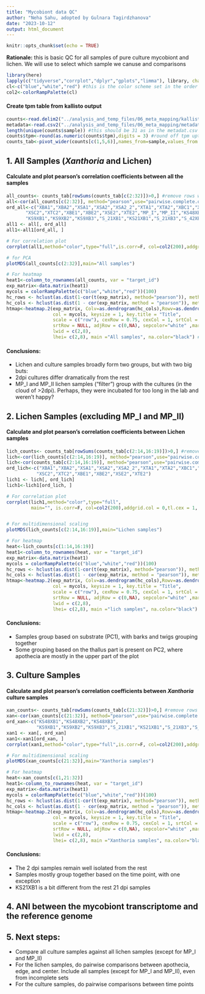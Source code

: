 ```yaml
---
title: "Mycobiont data QC"
author: "Neha Sahu, adopted by Gulnara Tagirdzhanova"
date: "2023-10-12"
output: html_document
---
```


```r
knitr::opts_chunk$set(echo = TRUE)
```
**Rationale:** this is basic QC for all samples of pure culture mycobiont and lichen. We will use to select which sample we canuse and comparisons

```r
library(here)
lapply(c("tidyverse","corrplot","dplyr","gplots","limma"), library, character.only = T)
cl<-c("blue","white","red") #this is the color scheme set in the order low, mid, high values
col2<-colorRampPalette(cl)
```

#### Create tpm table from kallisto output
```r
counts<-read.delim2("../analysis_and_temp_files/06_meta_mapping/kallisto_mycobiont_only.txt",sep=" ")
metadata<-read.csv2("../analysis_and_temp_files/06_meta_mapping/metadata_shared_with_neha.csv",sep=",")
length(unique(counts$sample)) #this should be 31 as in the metadat.csv file
counts$tpm<-round(as.numeric(counts$tpm),digits = 3) #round off tpm upto 3 decimals
counts_tab<-pivot_wider(counts[c(1,5,6)],names_from=sample,values_from = tpm) #widen the table
```

## 1. All Samples (_Xanthoria_ and Lichen)
#### Calculate and plot pearson's correlation coefficients between all the samples
```r
all_counts<- counts_tab[rowSums(counts_tab[c(2:32)])>0,] #remove rows which have 0 in all samples
all<-cor(all_counts[c(2:32)], method="pearson",use="pairwise.complete.obs")
ord_all<-c("XBA1","XBA2","XSA1","XSA2","XSA2_2","XTA1","XTA2","XBC1","XBC2","XMC2","XSC1",
       "XSC2","XTC2","XBE1","XBE2","XSE2","XTE2","MP_I","MP_II","KS48XB1","KS48XB2","KS48XB3",
       "KS9XB1","KS9XB2","KS9XB3","S_21XB1","KS21XB1","S_21XB3","S_42XB1","S_42XB2","S_42XB3") #arrange order according to biological replicates (optional)
all1 <- all[, ord_all]
all1<-all1[ord_all, ]

# For correlation plot
corrplot(all1,method="color",type="full",is.corr=F, col=col2(200),addgrid.col = 0,tl.cex = 1, tl.col = "black")

# for PCA
plotMDS(all_counts[c(2:32)],main="All samples") 

# For heatmap
heat1<-column_to_rownames(all_counts, var = "target_id")
exp_matrix<-data.matrix(heat1)
mycols = colorRampPalette(c("blue","white","red"))(100) 
hc_rows <- hclust(as.dist(1-cor(t(exp_matrix), method="pearson")), method="average") # for clustering genes
hc_cols <- hclust(as.dist(1 - cor(exp_matrix, method = "pearson")), method = "average") # to arrange the sample names at x-axis according to hierarchical clustering
htmap<-heatmap.2(exp_matrix, Colv=as.dendrogram(hc_cols),Rowv=as.dendrogram(hc_rows),dendrogram = "both",trace = "none", 
                 col = mycols, keysize = 1, key.title = "Title",
                 scale = c("row"), cexRow = 0.75, cexCol = 1, srtCol = NULL,  
                 srtRow = NULL, adjRow = c(0,NA), sepcolor="white" ,margins = c(7,15), 
                 lwid = c(2,8),
                 lhei= c(2,8), main ="All samples", na.color="black") #this is the final one for the heat map
```

#### Conclusions:
* Lichen and culture samples broadly form two groups, but with two big buts:
* 2dpi cultures differ dramatically from the rest
* MP_I and MP_II lichen samples ("filter") group with the cultures (in the cloud of >2dpi). Perhaps, they were incubated for too long in the lab and weren't happy?


## 2. Lichen Samples (excluding MP_I and MP_II)
#### Calculate and plot pearson's correlation coefficients between Lichen samples
```r
lich_counts<- counts_tab[rowSums(counts_tab[c(2:14,16:19)])>0,] #remove rows which have 0 in all samples
lich<-cor(lich_counts[c(2:14,16:19)], method="pearson",use="pairwise.complete.obs")
lich<-cor(counts_tab[c(2:14,16:19)], method="pearson",use="pairwise.complete.obs")
ord_lich<-c("XBA1","XBA2","XSA1","XSA2","XSA2_2","XTA1","XTA2","XBC1","XBC2","XMC2","XSC1",
           "XSC2","XTC2","XBE1","XBE2","XSE2","XTE2")
lich1 <- lich[, ord_lich]
lich1<-lich1[ord_lich, ]

# For correlation plot
corrplot(lich1,method="color",type="full",
         main="", is.corr=F, col=col2(200),addgrid.col = 0,tl.cex = 1, tl.col = "black")


# For multidimensional scaling
plotMDS(lich_counts[c(2:14,16:19)],main="Lichen samples") 

# For heatmap
heat<-lich_counts[c(1:14,16:19)]
heat1<-column_to_rownames(heat, var = "target_id")
exp_matrix<-data.matrix(heat1)
mycols = colorRampPalette(c("blue","white","red"))(100) 
hc_rows <- hclust(as.dist(1-cor(t(exp_matrix), method="pearson")), method="average") # for clustering genes
hc_cols <- hclust(as.dist(1 - cor(exp_matrix, method = "pearson")), method = "average") # to arrange the sample names at x-axis according to hierarchical clustering
htmap<-heatmap.2(exp_matrix, Colv=as.dendrogram(hc_cols),Rowv=as.dendrogram(hc_rows),dendrogram = "both",trace = "none", 
                 col = mycols, keysize = 1, key.title = "Title",
                 scale = c("row"), cexRow = 0.75, cexCol = 1, srtCol = NULL,  
                 srtRow = NULL, adjRow = c(0,NA), sepcolor="white" ,margins = c(7,15), 
                 lwid = c(2,8),
                 lhei= c(2,8), main ="lich samples", na.color="black") #this is the final one for the heat map


```

#### Conclusions:
* Samples group based on substrate (PC1), with barks and twigs grouping together
* Some grouping based on the thallus part is present on PC2, where apothecia are mostly in the upper part of the plot

## 3. Culture Samples
#### Calculate and plot pearson's correlation coefficients between _Xanthoria_ culture samples
```r
xan_counts<- counts_tab[rowSums(counts_tab[c(21:32)])>0,] #remove rows which have 0 in xan samples
xan<-cor(xan_counts[c(21:32)], method="pearson",use="pairwise.complete.obs")
ord_xan<-c("KS48XB1","KS48XB2","KS48XB3",
           "KS9XB1","KS9XB2","KS9XB3","S_21XB1","KS21XB1","S_21XB3","S_42XB1","S_42XB2","S_42XB3") #arrange order according to biological replicates (optional)
xan1 <- xan[, ord_xan]
xan1<-xan1[ord_xan, ]
corrplot(xan1,method="color",type="full",is.corr=F, col=col2(200),addgrid.col = 0,tl.cex = 1, tl.col = "black")

# For multidimensional scaling
plotMDS(xan_counts[c(21:32)],main="Xanthoria samples") 

# For heatmap
heat<-xan_counts[c(1,21:32)]
heat1<-column_to_rownames(heat, var = "target_id")
exp_matrix<-data.matrix(heat1)
mycols = colorRampPalette(c("blue","white","red"))(100) 
hc_rows <- hclust(as.dist(1-cor(t(exp_matrix), method="pearson")), method="average") # for clustering genes
hc_cols <- hclust(as.dist(1 - cor(exp_matrix, method = "pearson")), method = "average") # to arrange the sample names at x-axis according to hierarchical clustering
htmap<-heatmap.2(exp_matrix, Colv=as.dendrogram(hc_cols),Rowv=as.dendrogram(hc_rows),dendrogram = "both",trace = "none",  
                 col = mycols, keysize = 1, key.title = "Title",
                 scale = c("row"), cexRow = 0.75, cexCol = 1, srtCol = NULL,  
                 srtRow = NULL, adjRow = c(0,NA), sepcolor="white" ,margins = c(7,15), 
                 lwid = c(2,8),
                 lhei= c(2,8), main ="Xanthoria samples", na.color="black") #this is the final one for the heat map
```

#### Conclusions:
* The 2 dpi samples remain well isolated from the rest
* Samples mostly group together based on the time point, with one exception
* KS21XB1 is a bit different from the rest 21 dpi samples

## 4. ANI between the mycobiont transcriptome and the reference genome


## 5. Next steps:
* Compare all culture samples against all lichen samples (except for MP_I and MP_II)
* For the lichen samples, do pairwise comparisons between apothecia, edge, and center. Include all samples (except for MP_I and MP_II), even from incomplete sets
* For the culture samples, do pairwise comparisons between time points



